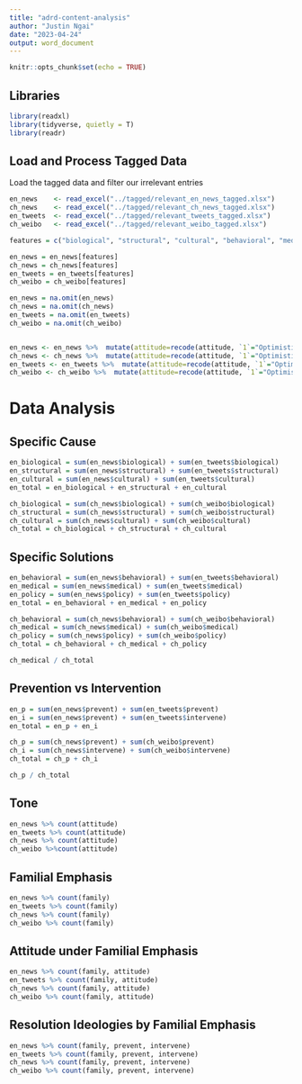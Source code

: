 ```yaml
---
title: "adrd-content-analysis"
author: "Justin Ngai"
date: "2023-04-24"
output: word_document
---
```


```r
knitr::opts_chunk$set(echo = TRUE)
```

## Libraries

```r
library(readxl)
library(tidyverse, quietly = T)
library(readr)
```

## Load and Process Tagged Data

Load the tagged data and filter our irrelevant entries

```r
en_news    <- read_excel("../tagged/relevant_en_news_tagged.xlsx")
ch_news    <- read_excel("../tagged/relevant_ch_news_tagged.xlsx")
en_tweets  <- read_excel("../tagged/relevant_tweets_tagged.xlsx")
ch_weibo   <- read_excel("../tagged/relevant_weibo_tagged.xlsx")

features = c("biological", "structural", "cultural", "behavioral", "medical", "policy", "prevent", "intervene", "attitude", "family")

en_news = en_news[features]
ch_news = ch_news[features]
en_tweets = en_tweets[features]
ch_weibo = ch_weibo[features]

en_news = na.omit(en_news)
ch_news = na.omit(ch_news)
en_tweets = na.omit(en_tweets)
ch_weibo = na.omit(ch_weibo)


en_news <- en_news %>%  mutate(attitude=recode(attitude, `1`="Optimistic", `0`="Pessimistic", `0.5`="Neutral"))
ch_news <- ch_news %>%  mutate(attitude=recode(attitude, `1`="Optimistic", `0`="Pessimistic", `0.5`="Neutral"))
en_tweets <- en_tweets %>%  mutate(attitude=recode(attitude, `1`="Optimistic", `0`="Pessimistic", `0.5`="Neutral"))
ch_weibo <- ch_weibo %>%  mutate(attitude=recode(attitude, `1`="Optimistic", `0`="Pessimistic", `0.5`="Neutral"))
```

# Data Analysis
## Specific Cause

```r
en_biological = sum(en_news$biological) + sum(en_tweets$biological)
en_structural = sum(en_news$structural) + sum(en_tweets$structural)
en_cultural = sum(en_news$cultural) + sum(en_tweets$cultural)
en_total = en_biological + en_structural + en_cultural

ch_biological = sum(ch_news$biological) + sum(ch_weibo$biological)
ch_structural = sum(ch_news$structural) + sum(ch_weibo$structural)
ch_cultural = sum(ch_news$cultural) + sum(ch_weibo$cultural)
ch_total = ch_biological + ch_structural + ch_cultural
```

## Specific Solutions

```r
en_behavioral = sum(en_news$behavioral) + sum(en_tweets$behavioral)
en_medical = sum(en_news$medical) + sum(en_tweets$medical)
en_policy = sum(en_news$policy) + sum(en_tweets$policy)
en_total = en_behavioral + en_medical + en_policy

ch_behavioral = sum(ch_news$behavioral) + sum(ch_weibo$behavioral)
ch_medical = sum(ch_news$medical) + sum(ch_weibo$medical)
ch_policy = sum(ch_news$policy) + sum(ch_weibo$policy)
ch_total = ch_behavioral + ch_medical + ch_policy

ch_medical / ch_total

```

## Prevention vs Intervention

```r
en_p = sum(en_news$prevent) + sum(en_tweets$prevent)
en_i = sum(en_news$prevent) + sum(en_tweets$intervene)
en_total = en_p + en_i

ch_p = sum(ch_news$prevent) + sum(ch_weibo$prevent)
ch_i = sum(ch_news$intervene) + sum(ch_weibo$intervene)
ch_total = ch_p + ch_i

ch_p / ch_total

```


## Tone

```r
en_news %>% count(attitude)
en_tweets %>% count(attitude)
ch_news %>% count(attitude)
ch_weibo %>%count(attitude)
```


## Familial Emphasis

```r
en_news %>% count(family)
en_tweets %>% count(family)
ch_news %>% count(family)
ch_weibo %>% count(family)
```
## Attitude under Familial Emphasis

```r
en_news %>% count(family, attitude)
en_tweets %>% count(family, attitude)
ch_news %>% count(family, attitude)
ch_weibo %>% count(family, attitude)
```

## Resolution Ideologies by Familial Emphasis

```r
en_news %>% count(family, prevent, intervene)
en_tweets %>% count(family, prevent, intervene)
ch_news %>% count(family, prevent, intervene)
ch_weibo %>% count(family, prevent, intervene)
```


